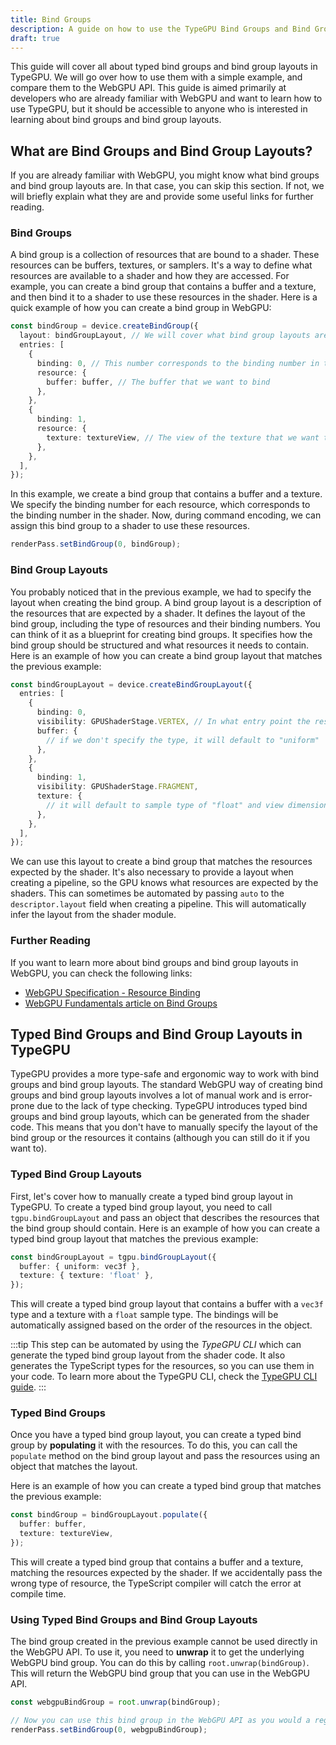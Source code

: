 ```yaml
---
title: Bind Groups
description: A guide on how to use the TypeGPU Bind Groups and Bind Group Layouts.
draft: true
---
```


This guide will cover all about typed bind groups and bind group layouts in TypeGPU.
We will go over how to use them with a simple example, and compare them to the WebGPU API.
This guide is aimed primarily at developers who are already familiar with WebGPU and want to learn how to use TypeGPU, but it should be accessible to anyone who is interested in learning about bind groups and bind group layouts.

## What are Bind Groups and Bind Group Layouts?

If you are already familiar with WebGPU, you might know what bind groups and bind group layouts are. In that case, you can skip this section.
If not, we will briefly explain what they are and provide some useful links for further reading.

### Bind Groups

A bind group is a collection of resources that are bound to a shader. These resources can be buffers, textures, or samplers.
It's a way to define what resources are available to a shader and how they are accessed. For example, you can create a bind group that contains a buffer and a texture, and then bind it to a shader to use these resources in the shader.
Here is a quick example of how you can create a bind group in WebGPU:

```ts
const bindGroup = device.createBindGroup({
  layout: bindGroupLayout, // We will cover what bind group layouts are later in this guide
  entries: [
    {
      binding: 0, // This number corresponds to the binding number in the shader
      resource: {
        buffer: buffer, // The buffer that we want to bind
      },
    },
    {
      binding: 1,
      resource: {
        texture: textureView, // The view of the texture that we want to bind
      },
    },
  ],
});
```

In this example, we create a bind group that contains a buffer and a texture. We specify the binding number for each resource, which corresponds to the binding number in the shader.
Now, during command encoding, we can assign this bind group to a shader to use these resources.

```ts
renderPass.setBindGroup(0, bindGroup);
```

### Bind Group Layouts

You probably noticed that in the previous example, we had to specify the layout when creating the bind group.
A bind group layout is a description of the resources that are expected by a shader. It defines the layout of the bind group, including the type of resources and their binding numbers.
You can think of it as a blueprint for creating bind groups. It specifies how the bind group should be structured and what resources it needs to contain.
Here is an example of how you can create a bind group layout that matches the previous example:

```ts
const bindGroupLayout = device.createBindGroupLayout({
  entries: [
    {
      binding: 0,
      visibility: GPUShaderStage.VERTEX, // In what entry point the resource is used
      buffer: {
        // if we don't specify the type, it will default to "uniform"
      },
    },
    {
      binding: 1,
      visibility: GPUShaderStage.FRAGMENT,
      texture: {
        // it will default to sample type of "float" and view dimension of "2d"
      },
    },
  ],
});
```

We can use this layout to create a bind group that matches the resources expected by the shader. It's also necessary to provide a layout when creating a pipeline, so the GPU knows what resources are expected by the shaders.
This can sometimes be automated by passing `auto` to the `descriptor.layout` field when creating a pipeline. This will automatically infer the layout from the shader module.

### Further Reading

If you want to learn more about bind groups and bind group layouts in WebGPU, you can check the following links:

- [WebGPU Specification - Resource Binding](https://www.w3.org/TR/webgpu/#bindings)
- [WebGPU Fundamentals article on Bind Groups](https://webgpufundamentals.org/webgpu/lessons/webgpu-bind-group-layouts.html)

## Typed Bind Groups and Bind Group Layouts in TypeGPU

TypeGPU provides a more type-safe and ergonomic way to work with bind groups and bind group layouts. The standard WebGPU way of creating bind groups and bind group layouts involves a lot of manual work and is error-prone due to the lack of type checking.
TypeGPU introduces typed bind groups and bind group layouts, which can be generated from the shader code. This means that you don't have to manually specify the layout of the bind group or the resources it contains (although you can still do it if you want to).

### Typed Bind Group Layouts

First, let's cover how to manually create a typed bind group layout in TypeGPU.
To create a typed bind group layout, you need to call `tgpu.bindGroupLayout` and pass an object that describes the resources that the bind group should contain.
Here is an example of how you can create a typed bind group layout that matches the previous example:

```ts
const bindGroupLayout = tgpu.bindGroupLayout({
  buffer: { uniform: vec3f },
  texture: { texture: 'float' },
});
```

This will create a typed bind group layout that contains a buffer with a `vec3f` type and a texture with a `float` sample type.
The bindings will be automatically assigned based on the order of the resources in the object.

:::tip
This step can be automated by using the *TypeGPU CLI* which can generate the typed bind group layout from the shader code.
It also generates the TypeScript types for the resources, so you can use them in your code.
To learn more about the TypeGPU CLI, check the [TypeGPU CLI guide](/cli).
:::

### Typed Bind Groups

Once you have a typed bind group layout, you can create a typed bind group by **populating** it with the resources.
To do this, you can call the `populate` method on the bind group layout and pass the resources using an object that matches the layout.

Here is an example of how you can create a typed bind group that matches the previous example:

```ts
const bindGroup = bindGroupLayout.populate({
  buffer: buffer,
  texture: textureView,
});
```

This will create a typed bind group that contains a buffer and a texture, matching the resources expected by the shader.
If we accidentally pass the wrong type of resource, the TypeScript compiler will catch the error at compile time.

### Using Typed Bind Groups and Bind Group Layouts

The bind group created in the previous example cannot be used directly in the WebGPU API. To use it, you need to **unwrap** it to get the underlying WebGPU bind group.
You can do this by calling `root.unwrap(bindGroup)`. This will return the WebGPU bind group that you can use in the WebGPU API.

```ts
const webgpuBindGroup = root.unwrap(bindGroup);

// Now you can use this bind group in the WebGPU API as you would a regular bind group.
renderPass.setBindGroup(0, webgpuBindGroup);
```
